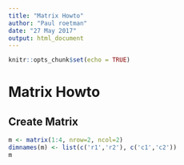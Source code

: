```yaml
---
title: "Matrix Howto"
author: "Paul roetman"
date: "27 May 2017"
output: html_document
---
```


```r
knitr::opts_chunk$set(echo = TRUE)
```

# Matrix Howto


## Create Matrix

```r
m <- matrix(1:4, nrow=2, ncol=2)
dimnames(m) <- list(c('r1','r2'), c('c1','c2'))
m
```
